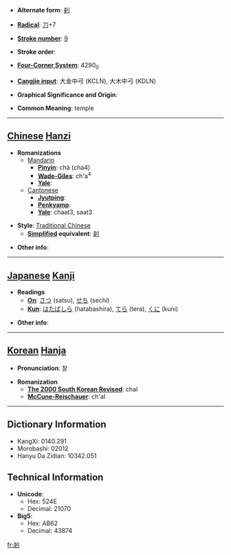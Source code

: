 * '''Alternate form''': [[刹]]

* '''[[Wiktionary:Chinese radical index| Radical]]''': [[Wiktionary:Chinese radical index 刀|刀]]+7

* '''[[Wiktionary:Chinese total strokes index|Stroke number]]''': [[Wiktionary:Chinese total strokes index 9|9]]

* '''Stroke order''': 

* '''[[Wiktionary:Chinese four corner index|Four-Corner System]]''': 4290<sub>0</sub>

* '''[[Wiktionary:Chinese Cangjie index|Cangjie input]]''': 大金中弓 (KCLN), 大木中弓 (KDLN)

* '''Graphical Significance and Origin''': 

* '''Common Meaning''': temple

----

== [[Chinese]] [[Hanzi]] ==

* '''Romanizations'''
** [[Mandarin]]
*** '''[[Pinyin]]''': chà (cha4)
*** '''[[Wade-Giles]]''': ch'a<sup>4</sup>
*** '''[[Yale]]''': 
**[[Cantonese]]
***'''[[Jyutping]]''':
***'''[[Penkyamp]]''': 
***'''[[Yale]]''': chaat3, saat3

* '''Style''': [[Traditional Chinese]] 
** '''[[Simplified Chinese|Simplified]] equivalent''': [[刹]]

* '''Other info''': 

----

== [[Japanese]] [[Kanji]] ==

* '''Readings'''
** '''[[On]]''': [[さつ]] (satsu), [[せち]] (sechi)
** '''[[Kun]]''': [[はたばしら]] (hatabashira), [[てら]] (tera), [[くに]] (kuni)

* '''Other info''':  

----

== [[Korean]] [[Hanja]] ==

* '''Pronunciation''': 찰

* '''Romanization'''
** '''[[The 2000 South Korean Revised Romanization|The 2000 South Korean Revised]]''': chal
** '''[[McCune-Reischauer]]''': ch'al

----

== Dictionary Information ==

* KangXi: 0140.291
* Morobashi: 02012
* Hanyu Da Zidian: 10342.051

== Technical Information ==

* '''Unicode''':
** Hex: 524E
** Decimal: 21070
* '''Big5''':
** Hex: AB62
** Decimal: 43874

[[fr:剎]]